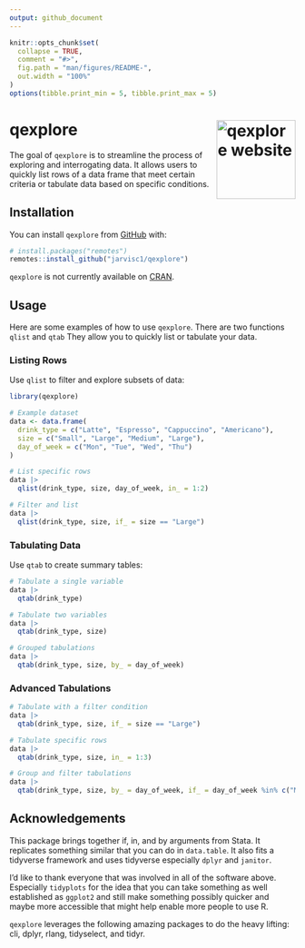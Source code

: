 ```yaml
---
output: github_document
---
```


<!-- README.md is generated from README.Rmd. Please edit that file -->

```r
knitr::opts_chunk$set(
  collapse = TRUE,
  comment = "#>",
  fig.path = "man/figures/README-",
  out.width = "100%"
)
options(tibble.print_min = 5, tibble.print_max = 5)
```

# qexplore <a href="https://github.com/jarvisc1/qexplore"><img src="man/figures/logo.png" align="right" height="139" alt="qexplore website" /></a>

<!-- badges: start -->
<!-- [![R-CMD-check](https://github.com/jarvic1/qexplore/actions/workflows/R-CMD-check.yaml/badge.svg)](https://github.com/jarvic1/qexplore/actions/workflows/R-CMD-check.yaml) -->
<!-- [![CRAN status](https://www.r-pkg.org/badges/version/qexplore)](https://CRAN.R-project.org/package=qexplore) -->
<!-- badges: end -->

The goal of `qexplore` is to streamline the process of exploring and interrogating data. It allows users to quickly list rows of a data frame that meet certain criteria or tabulate data based on specific conditions.

## Installation

You can install `qexplore` from [GitHub](https://github.com/) with:

```r
# install.packages("remotes")
remotes::install_github("jarvisc1/qexplore")
```

`qexplore` is not currently available on [CRAN](https://cran.r-project.org/).

## Usage

Here are some examples of how to use `qexplore`. There are two functions `qlist` and `qtab`
They allow you to quickly list or tabulate your data.

### Listing Rows
Use `qlist` to filter and explore subsets of data:
  
```r
library(qexplore)

# Example dataset
data <- data.frame(
  drink_type = c("Latte", "Espresso", "Cappuccino", "Americano"),
  size = c("Small", "Large", "Medium", "Large"),
  day_of_week = c("Mon", "Tue", "Wed", "Thu")
)

# List specific rows
data |>
  qlist(drink_type, size, day_of_week, in_ = 1:2)

# Filter and list
data |>
  qlist(drink_type, size, if_ = size == "Large")
```

### Tabulating Data
Use `qtab` to create summary tables:
  
```r
# Tabulate a single variable
data |>
  qtab(drink_type)

# Tabulate two variables
data |>
  qtab(drink_type, size)

# Grouped tabulations
data |>
  qtab(drink_type, size, by_ = day_of_week)
```

### Advanced Tabulations

```r
# Tabulate with a filter condition
data |>
  qtab(drink_type, size, if_ = size == "Large")

# Tabulate specific rows
data |>
  qtab(drink_type, size, in_ = 1:3)

# Group and filter tabulations
data |>
  qtab(drink_type, size, by_ = day_of_week, if_ = day_of_week %in% c("Mon", "Tue"))
```


<!-- ## Documentation -->

<!-- The following resources will help you get started: -->

<!-- - [Package index](https://github.com/jarvic1/qexplore/reference)   -->
<!-- Overview of all `qexplore` functions. -->

<!-- - [Getting started guide](https://github.com/jarvic1/qexplore/articles/qexplore.html)   -->
<!-- Introductory guide to using `qexplore`. -->

<!-- - [Examples](https://github.com/jarvic1/qexplore/examples)   -->
<!-- Real-world examples of data exploration with `qexplore`. -->

## Acknowledgements

This package brings together if, in, and by arguments from Stata. It replicates something similar that you can do in `data.table`.
It also fits a tidyverse framework and uses tidyverse especially `dplyr` and `janitor`. 

I'd like to thank everyone that was involved in all of the software above. Especially `tidyplots` for the idea that you can take something as well established as `ggplot2` and still make something possibly quicker and maybe more accessible that might help enable more people to use R. 

`qexplore` leverages the following amazing packages to do the heavy lifting:
    cli,
    dplyr,
    rlang,
    tidyselect, and
    tidyr.


